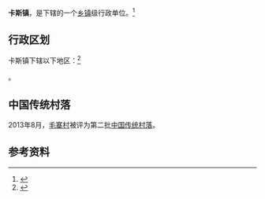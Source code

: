 {{中国乡级行政区|53/05/24/104/000}}

'''卡斯镇'''，是{{PRC admin/fullname|53/05/24/104/000|3}}下辖的一个[[乡镇|乡镇]]级行政单位。<ref>{{PRC admin/ref sgc|{{PRC admin/parent|53/05/24/104/000}}}}</ref>

== 行政区划 ==

卡斯镇下辖以下地区：<ref>{{PRC admin/ref sgc|53/05/24/104/000}}</ref>

{{PRC admin/children|53/05/24/104/000}}。

==中国传统村落==
2013年8月，[[毛寨村|毛寨村]]被评为第二批[[中国传统村落|中国传统村落]]。

== 参考资料 ==

{{reflist}}

{{雲南行政区划小作品}}
{{PRC admin/navcat|53/05/24/104/000}}